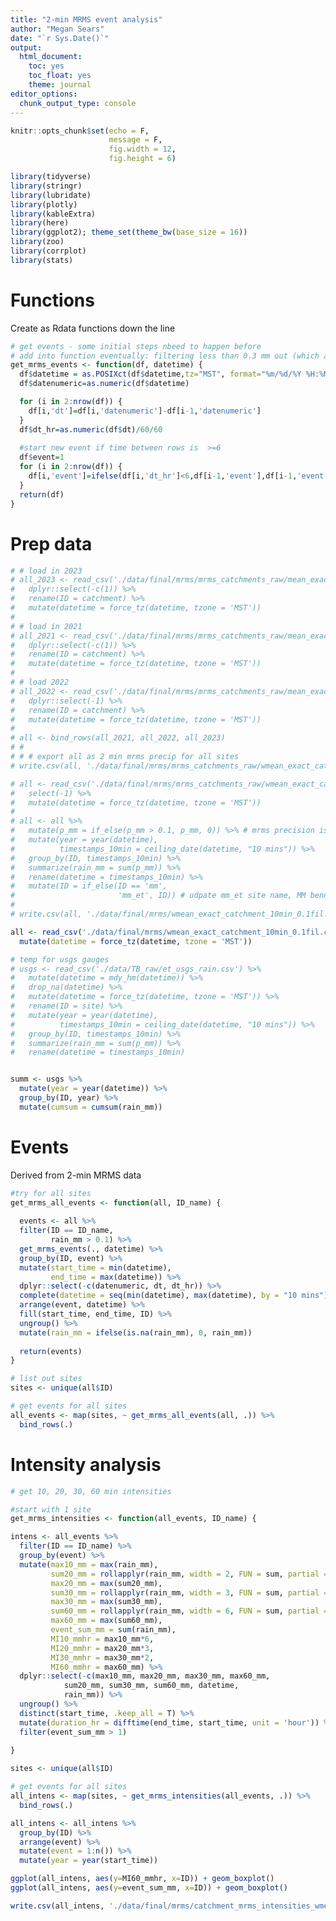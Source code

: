 ```yaml
---
title: "2-min MRMS event analysis"
author: "Megan Sears"
date: "`r Sys.Date()`"
output:
  html_document:
    toc: yes
    toc_float: yes
    theme: journal
editor_options:
  chunk_output_type: console
---
```


```r

knitr::opts_chunk$set(echo = F,
                      message = F,
                      fig.width = 12,
                      fig.height = 6)

library(tidyverse)
library(stringr)
library(lubridate)
library(plotly)
library(kableExtra)
library(here)
library(ggplot2); theme_set(theme_bw(base_size = 16))
library(zoo)
library(corrplot)
library(stats)

```

# Functions
Create as Rdata functions down the line

```r

# get events - some initial steps nbeed to happen before
# add into function eventually: filtering less than 0.3 mm out (which also takes care of 0 mm)
get_mrms_events <- function(df, datetime) {
  df$datetime = as.POSIXct(df$datetime,tz="MST", format="%m/%d/%Y %H:%M")
  df$datenumeric=as.numeric(df$datetime)

  for (i in 2:nrow(df)) {
    df[i,'dt']=df[i,'datenumeric']-df[i-1,'datenumeric']
  }
  df$dt_hr=as.numeric(df$dt)/60/60
  
  #start new event if time between rows is  >=6
  df$event=1
  for (i in 2:nrow(df)) {
    df[i,'event']=ifelse(df[i,'dt_hr']<6,df[i-1,'event'],df[i-1,'event']+1)
  }
  return(df)
}
```

# Prep data

```r

# # load in 2023
# all_2023 <- read_csv('./data/final/mrms/mrms_catchments_raw/mean_exact_catchment23_2min.csv') %>%
#   dplyr::select(-c(1)) %>%
#   rename(ID = catchment) %>%
#   mutate(datetime = force_tz(datetime, tzone = 'MST'))
# 
# # load in 2021
# all_2021 <- read_csv('./data/final/mrms/mrms_catchments_raw/mean_exact_catchment21_2min.csv') %>%
#   dplyr::select(-c(1)) %>%
#   rename(ID = catchment) %>%
#   mutate(datetime = force_tz(datetime, tzone = 'MST'))
# 
# # load 2022
# all_2022 <- read_csv('./data/final/mrms/mrms_catchments_raw/mean_exact_catchment22_2min.csv') %>%
#   dplyr::select(-1) %>%
#   rename(ID = catchment) %>%
#   mutate(datetime = force_tz(datetime, tzone = 'MST'))
# 
# all <- bind_rows(all_2021, all_2022, all_2023)
# #
# # # export all as 2 min mrms precip for all sites
# write.csv(all, './data/final/mrms/mrms_catchments_raw/wmean_exact_catchment_2min_all.csv')

# all <- read_csv('./data/final/mrms/mrms_catchments_raw/wmean_exact_catchment_2min_all.csv') %>%
#   select(-1) %>%
#   mutate(datetime = force_tz(datetime, tzone = 'MST'))
# 
# all <- all %>%
#   mutate(p_mm = if_else(p_mm > 0.1, p_mm, 0)) %>% # mrms precision is 0.1
#   mutate(year = year(datetime),
#          timestamps_10min = ceiling_date(datetime, "10 mins")) %>%
#   group_by(ID, timestamps_10min) %>%
#   summarize(rain_mm = sum(p_mm)) %>%
#   rename(datetime = timestamps_10min) %>%
#   mutate(ID = if_else(ID == 'mm',
#                       'mm_et', ID)) # udpate mm_et site name, MM benn is capital
# 
# write.csv(all, './data/final/mrms/wmean_exact_catchment_10min_0.1fil.csv')

all <- read_csv('./data/final/mrms/wmean_exact_catchment_10min_0.1fil.csv') %>%
  mutate(datetime = force_tz(datetime, tzone = 'MST'))

# temp for usgs gauges
# usgs <- read_csv('./data/TB_raw/et_usgs_rain.csv') %>%
#   mutate(datetime = mdy_hm(datetime)) %>%
#   drop_na(datetime) %>%
#   mutate(datetime = force_tz(datetime, tzone = 'MST')) %>%
#   rename(ID = site) %>%
#   mutate(year = year(datetime),
#          timestamps_10min = ceiling_date(datetime, "10 mins")) %>%
#   group_by(ID, timestamps_10min) %>%
#   summarize(rain_mm = sum(p_mm)) %>%
#   rename(datetime = timestamps_10min) 


summ <- usgs %>%
  mutate(year = year(datetime)) %>%
  group_by(ID, year) %>%
  mutate(cumsum = cumsum(rain_mm))

```

# Events
Derived from 2-min MRMS data

```r

#try for all sites
get_mrms_all_events <- function(all, ID_name) {
  
  events <- all %>%
  filter(ID == ID_name,
         rain_mm > 0.1) %>%
  get_mrms_events(., datetime) %>%
  group_by(ID, event) %>%
  mutate(start_time = min(datetime),
         end_time = max(datetime)) %>%
  dplyr::select(-c(datenumeric, dt, dt_hr)) %>%
  complete(datetime = seq(min(datetime), max(datetime), by = "10 mins")) %>%
  arrange(event, datetime) %>%
  fill(start_time, end_time, ID) %>%
  ungroup() %>%
  mutate(rain_mm = ifelse(is.na(rain_mm), 0, rain_mm))
    
  return(events)
}

# list out sites 
sites <- unique(all$ID)

# get events for all sites
all_events <- map(sites, ~ get_mrms_all_events(all, .)) %>%
  bind_rows(.)

```

# Intensity analysis

```r

# get 10, 20, 30, 60 min intensities

#start with 1 site
get_mrms_intensities <- function(all_events, ID_name) {

intens <- all_events %>%
  filter(ID == ID_name) %>%
  group_by(event) %>%
  mutate(max10_mm = max(rain_mm),
         sum20_mm = rollapplyr(rain_mm, width = 2, FUN = sum, partial = TRUE),
         max20_mm = max(sum20_mm),
         sum30_mm = rollapplyr(rain_mm, width = 3, FUN = sum, partial = TRUE),
         max30_mm = max(sum30_mm),
         sum60_mm = rollapplyr(rain_mm, width = 6, FUN = sum, partial = TRUE),
         max60_mm = max(sum60_mm),
         event_sum_mm = sum(rain_mm),
         MI10_mmhr = max10_mm*6,
         MI20_mmhr = max20_mm*3,
         MI30_mmhr = max30_mm*2,
         MI60_mmhr = max60_mm) %>%
  dplyr::select(-c(max10_mm, max20_mm, max30_mm, max60_mm,
            sum20_mm, sum30_mm, sum60_mm, datetime,
            rain_mm)) %>%
  ungroup() %>%
  distinct(start_time, .keep_all = T) %>%
  mutate(duration_hr = difftime(end_time, start_time, unit = 'hour')) %>%
  filter(event_sum_mm > 1)
  
}

sites <- unique(all$ID)

# get events for all sites
all_intens <- map(sites, ~ get_mrms_intensities(all_events, .)) %>%
  bind_rows(.)

all_intens <- all_intens %>%
  group_by(ID) %>%
  arrange(event) %>%
  mutate(event = 1:n()) %>%
  mutate(year = year(start_time))

ggplot(all_intens, aes(y=MI60_mmhr, x=ID)) + geom_boxplot()
ggplot(all_intens, aes(y=event_sum_mm, x=ID)) + geom_boxplot()

write.csv(all_intens, './data/final/mrms/catchment_mrms_intensities_wmean_exact.csv')

```


